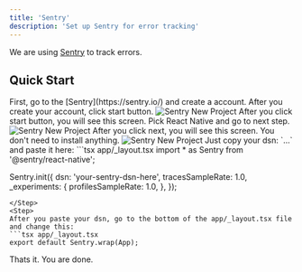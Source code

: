 ```yaml
---
title: 'Sentry'
description: 'Set up Sentry for error tracking'
---
```


We are using [Sentry](https://sentry.io/) to track errors.

## Quick Start
<Steps>
  <Step>
  First, go to the [Sentry](https://sentry.io/) and create a account.
  </Step>
  <Step>
  After you create your account, click start button.
  <Frame>
  <img src="/images/sentry/sentry1.png" alt="Sentry New Project" className="rounded-2xl w-full" />
  </Frame>
  </Step>
  <Step>
  After you click start button, you will see this screen.
  Pick React Native and go to next step.
  <Frame>
  <img src="/images/sentry/sentry2.png" alt="Sentry New Project" className="rounded-2xl w-full" />
  </Frame>
  </Step>
  <Step>
  After you click next, you will see this screen.
  <Info>
    You don't need to install anything.
  </Info>
  <Frame>
  <img src="/images/sentry/sentry3.png" alt="Sentry New Project" className="rounded-2xl w-full" />
  </Frame>
  Just copy your dsn: `...` and paste it here:
  ```tsx app/_layout.tsx
  import * as Sentry from '@sentry/react-native';

  Sentry.init({
    dsn: 'your-sentry-dsn-here',
    tracesSampleRate: 1.0,
    _experiments: {
      profilesSampleRate: 1.0,
    },
  });
  ```
  </Step>
  <Step>
  After you paste your dsn, go to the bottom of the app/_layout.tsx file and change this:
  ```tsx app/_layout.tsx
  export default Sentry.wrap(App);
  ```
  </Step>
</Steps>

<Check>
Thats it. You are done.
</Check>